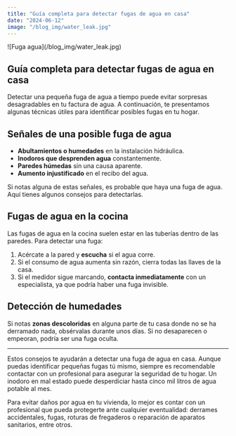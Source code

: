 ```yaml
---
title: "Guía completa para detectar fugas de agua en casa"
date: "2024-06-12"
image: "/blog_img/water_leak.jpg"
---
```


<div className="flex justify-center">
<article className="prose max-w-none w-full">

<div className="flex flex-col items-center">
  <div className="mb-0">
    ![Fuga agua](/blog_img/water_leak.jpg)
    <h1 className="text-center text-xl font-bold">
      Guía completa para detectar fugas de agua en casa
    </h1>
  </div>
</div>

Detectar una pequeña fuga de agua a tiempo puede evitar sorpresas desagradables en tu factura de agua. A continuación, te presentamos algunas técnicas útiles para identificar posibles fugas en tu hogar.

<div className="flex flex-col items-center">

## Señales de una posible fuga de agua

- **Abultamientos o humedades** en la instalación hidráulica.
- **Inodoros que desprenden agua** constantemente.
- **Paredes húmedas** sin una causa aparente.
- **Aumento injustificado** en el recibo del agua.

Si notas alguna de estas señales, es probable que haya una fuga de agua. Aquí tienes algunos consejos para detectarlas.

## Fugas de agua en la cocina

Las fugas de agua en la cocina suelen estar en las tuberías dentro de las paredes. Para detectar una fuga:

1. Acércate a la pared y **escucha** si el agua corre.
2. Si el consumo de agua aumenta sin razón, cierra todas las llaves de la casa.
3. Si el medidor sigue marcando, **contacta inmediatamente** con un especialista, ya que podría haber una fuga invisible.

</div>

<div className="flex flex-col items-center">

## Detección de humedades

Si notas **zonas descoloridas** en alguna parte de tu casa donde no se ha derramado nada, obsérvalas durante unos días. Si no desaparecen o empeoran, podría ser una fuga oculta.

</div>

---

Estos consejos te ayudarán a detectar una fuga de agua en casa. Aunque puedas identificar pequeñas fugas tú mismo, siempre es recomendable contactar con un profesional para asegurar la seguridad de tu hogar. Un inodoro en mal estado puede desperdiciar hasta cinco mil litros de agua potable al mes.

Para evitar daños por agua en tu vivienda, lo mejor es contar con un profesional que pueda protegerte ante cualquier eventualidad: derrames accidentales, fugas, roturas de fregaderos o reparación de aparatos sanitarios, entre otros.

</article>
</div>
